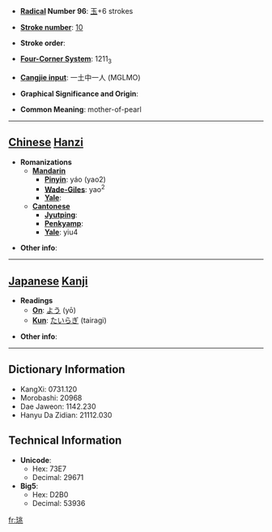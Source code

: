 * '''[[Wiktionary:Chinese radical index| Radical]] Number 96''': [[Wiktionary:Chinese radical index 玉|玉]]+6 strokes

* '''[[Wiktionary:Chinese total strokes index|Stroke number]]''': [[Wiktionary:Chinese total strokes index 10|10]]

* '''Stroke order''': 

* '''[[Wiktionary:Chinese four corner index|Four-Corner System]]''': 1211<sub>3</sub>

* '''[[Wiktionary:Chinese Cangjie index|Cangjie input]]''': 一土中一人 (MGLMO)

* '''Graphical Significance and Origin''': 

* '''Common Meaning''': mother-of-pearl

----

== [[Chinese]] [[Hanzi]] ==

* '''Romanizations'''
** '''[[Mandarin]]'''
*** '''[[Pinyin]]''': yáo (yao2)
*** '''[[Wade-Giles]]''': yao<sup>2</sup>
*** '''[[Yale]]''': 
** '''[[Cantonese]]'''
*** '''[[Jyutping]]''':
*** '''[[Penkyamp]]''': 
*** '''[[Yale]]''': yiu4

* '''Other info''': 

----

== [[Japanese]] [[Kanji]] ==

* '''Readings'''
** '''[[On]]''': [[よう]] (yō)
** '''[[Kun]]''': [[たいらぎ]] (tairagi)

* '''Other info''':  

----

== Dictionary Information ==

* KangXi: 0731.120
* Morobashi: 20968
* Dae Jaweon: 1142.230
* Hanyu Da Zidian: 21112.030

== Technical Information ==

* '''Unicode''':
** Hex: 73E7
** Decimal: 29671
* '''Big5''':
** Hex: D2B0
** Decimal: 53936

[[fr:珧]]